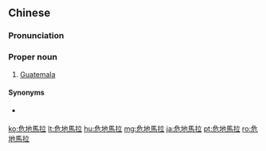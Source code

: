 {{also|危地马拉}}
==Chinese==
{{zh-forms|s=危地马拉|gloss=-}}

===Pronunciation===
{{zh-pron
|m=危dìmǎlā,cap=y,2cap=y
|c=ngai4 dei6 maa5 laai1
|mn=qz,xm,zz:Gûi-tē-má-la
|cat=pn
}}

===Proper noun===
{{zh-proper noun}}

# {{lb|zh|Mainland China}} [[Guatemala]]

====Synonyms====
* {{qualifier|Taiwan}} {{zh-l|瓜地馬拉}}

{{zh-cat|Countries}}

[[ko:危地馬拉]]
[[lt:危地馬拉]]
[[hu:危地馬拉]]
[[mg:危地馬拉]]
[[ja:危地馬拉]]
[[pt:危地馬拉]]
[[ro:危地馬拉]]